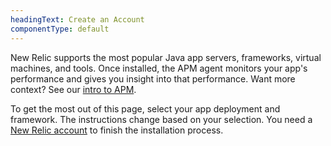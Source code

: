 ```yaml
---
headingText: Create an Account
componentType: default
---
```


New Relic supports the most popular Java app servers, frameworks, virtual machines, and tools. Once installed, the APM agent monitors your app's performance and gives you insight into that performance. Want more context? See our [intro to APM](/docs/apm/new-relic-apm/getting-started/introduction-apm).

To get the most out of this page, select your app deployment and framework. The instructions change based on your selection. You need a [New Relic account](https://newrelic.com/signup) to finish the installation process.

